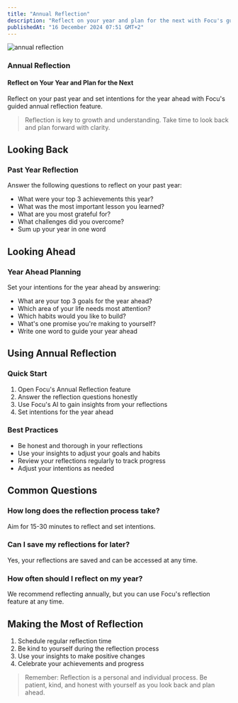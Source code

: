 ```yaml
---
title: "Annual Reflection"
description: "Reflect on your year and plan for the next with Focu's guided annual reflection feature"
publishedAt: "16 December 2024 07:51 GMT+2"
---
```


<img src="/images/features/annual-reflection.png" alt="annual reflection" width={664} height={884} />

### Annual Reflection
#### Reflect on Your Year and Plan for the Next

Reflect on your past year and set intentions for the year ahead with Focu's guided annual reflection feature.

> Reflection is key to growth and understanding. Take time to look back and plan forward with clarity.

## Looking Back

### Past Year Reflection
Answer the following questions to reflect on your past year:
-   What were your top 3 achievements this year?
-   What was the most important lesson you learned?
-   What are you most grateful for?
-   What challenges did you overcome?
-   Sum up your year in one word

## Looking Ahead

### Year Ahead Planning
Set your intentions for the year ahead by answering:
-   What are your top 3 goals for the year ahead?
-   Which area of your life needs most attention?
-   Which habits would you like to build?
-   What's one promise you're making to yourself?
-   Write one word to guide your year ahead

## Using Annual Reflection

### Quick Start
1. Open Focu's Annual Reflection feature
2. Answer the reflection questions honestly
3. Use Focu's AI to gain insights from your reflections
4. Set intentions for the year ahead

### Best Practices
-   Be honest and thorough in your reflections
-   Use your insights to adjust your goals and habits
-   Review your reflections regularly to track progress
-   Adjust your intentions as needed

## Common Questions

### How long does the reflection process take?
Aim for 15-30 minutes to reflect and set intentions.

### Can I save my reflections for later?
Yes, your reflections are saved and can be accessed at any time.

### How often should I reflect on my year?
We recommend reflecting annually, but you can use Focu's reflection feature at any time.

## Making the Most of Reflection

1. Schedule regular reflection time
2. Be kind to yourself during the reflection process
3. Use your insights to make positive changes
4. Celebrate your achievements and progress

> Remember: Reflection is a personal and individual process. Be patient, kind, and honest with yourself as you look back and plan ahead.